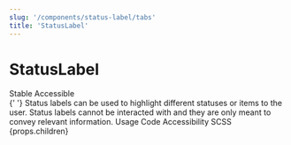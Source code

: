 ```yaml
---
slug: '/components/status-label/tabs'
title: 'StatusLabel'
---
```



# StatusLabel

<div class="status-label-description">
  <StatusLabel type="info">Stable</StatusLabel>
  <StatusLabel type="success" style={{ marginLeft: 'var(--spacing-xs)' }}>
    Accessible
  </StatusLabel>
  <StatusLabelTooltip />
</div>

<LeadParagraph>
  {' '}
  Status labels can be used to highlight different statuses or items to the user. Status labels cannot be interacted with
  and they are only meant to convey relevant information.
</LeadParagraph>

<TechTags componentName="StatusLabel" />

<PageTabs pageContext={props.pageContext}>
  <PageTabs.TabList>
    <PageTabs.Tab href="/">Usage</PageTabs.Tab>
    <PageTabs.Tab href="/code">Code</PageTabs.Tab>
    <PageTabs.Tab href="/accessibility">Accessibility</PageTabs.Tab>
    <PageTabs.Tab href="/scss">SCSS</PageTabs.Tab>
  </PageTabs.TabList>
  <PageTabs.TabPanel>{props.children}</PageTabs.TabPanel>
</PageTabs>
